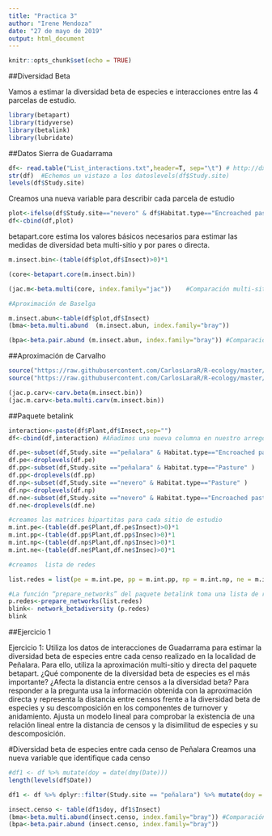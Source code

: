 ```yaml
---
title: "Practica 3"
author: "Irene Mendoza"
date: "27 de mayo de 2019"
output: html_document
---
```


```r
knitr::opts_chunk$set(echo = TRUE)
```

##Diversidad Beta 

Vamos a estimar la diversidad beta de especies e interacciones entre las 4 parcelas de estudio. 

```r
library(betapart) 
library(tidyverse)
library(betalink)
library(lubridate)

```

##Datos Sierra de Guadarrama

```r
df<- read.table("List_interactions.txt",header=T, sep="\t") # http://dx.doi.org/10.5061/dryad.p869n (Lara-Romero et al. 2016).
str(df)  #Echemos un vistazo a los datoslevels(df$Study.site)
levels(df$Study.site)
```


Creamos una nueva variable para describir cada parcela de estudio

```r
plot<-ifelse(df$Study.site=="nevero" & df$Habitat.type=="Encroached pasture","NE",ifelse(df$Study.site=="nevero" & df$Habitat.type=="Pasture","NP",ifelse(df$Study.site=="peñalara" & df$Habitat.type=="Encroached pasture","PE","PP") ))
df<-cbind(df,plot) 

```

betapart.core estima los valores básicos necesarios para estimar las medidas de diversidad beta multi-sitio y por pares o directa.
```r
m.insect.bin<-(table(df$plot,df$Insect)>0)*1

(core<-betapart.core(m.insect.bin))

(jac.m<-beta.multi(core, index.family="jac"))    #Comparación multi-sitio

#Aproximación de Baselga

m.insect.abun<-table(df$plot,df$Insect)
(bma<-beta.multi.abund  (m.insect.abun, index.family="bray")) 

(bpa<-beta.pair.abund (m.insect.abun, index.family="bray")) #Comparación directa
```
##Aproximación de Carvalho

```r

source("https://raw.githubusercontent.com/CarlosLaraR/R-ecology/master/Ecological_networks/Functions/Beta_diversity/beta.multi.carv")
source("https://raw.githubusercontent.com/CarlosLaraR/R-ecology/master/Ecological_networks/Functions/Beta_diversity/carv.beta")

(jac.p.carv<-carv.beta(m.insect.bin))
(jac.m.carv<-beta.multi.carv(m.insect.bin))

```
##Paquete betalink
```r

interaction<-paste(df$Plant,df$Insect,sep="")
df<-cbind(df,interaction) #Añadimos una nueva columna en nuestro arrego de datos que contiene la variable "interacción"

df.pe<-subset(df,Study.site =="peñalara" & Habitat.type=="Encroached pasture" )
df.pe<-droplevels(df.pe)
df.pp<-subset(df,Study.site =="peñalara" & Habitat.type=="Pasture" )
df.pp<-droplevels(df.pp)
df.np<-subset(df,Study.site =="nevero" & Habitat.type=="Pasture" )
df.np<-droplevels(df.np)
df.ne<-subset(df,Study.site =="nevero" & Habitat.type=="Encroached pasture" )
df.ne<-droplevels(df.ne)

#creamos las matrices bipartitas para cada sitio de estudio
m.int.pe<-(table(df.pe$Plant,df.pe$Insect)>0)*1
m.int.pp<-(table(df.pp$Plant,df.pp$Insec)>0)*1
m.int.np<-(table(df.np$Plant,df.np$Insec)>0)*1
m.int.ne<-(table(df.ne$Plant,df.ne$Insec)>0)*1

```
```r
#creamos  lista de redes

list.redes = list(pe = m.int.pe, pp = m.int.pp, np = m.int.np, ne = m.int.ne)

#La función “prepare_networks” del paquete betalink toma una lista de redes en forma de matriz y devuelve una lista de objetos igraph
p.redes<-prepare_networks(list.redes)
blink<- network_betadiversity (p.redes)
blink


```
##Ejercicio 1

Ejercicio 1: Utiliza los datos de interacciones de Guadarrama para estimar la diversidad beta de especies entre cada censo realizado en la localidad de Peñalara. Para ello, utiliza la aproximación multi-sitio y directa del paquete betapart. 
 ¿Qué componente de la diversidad beta de especies es el más importante?
¿Afecta la distancia entre censos a la diversidad beta? Para responder a la pregunta usa la información obtenida con la aproximación directa y representa la distancia entre censos frente a la diversidad beta de especies y su descomposición en los componentes de turnover y anidamiento. Ajusta un modelo lineal para comprobar la existencia de una relación lineal entre la distancia de censos y la disimilitud de especies y su descomposición.


#Diversidad beta de especies entre cada censo de Peñalara
Creamos una nueva variable que identifique cada censo

```r
#df1 <- df %>% mutate(doy = date(dmy(Date)))
length(levels(df$Date))

df1 <- df %>% dplyr::filter(Study.site == "peñalara") %>% mutate(doy = lubridate::yday(dmy(Date)))

insect.censo <- table(df1$doy, df1$Insect)
(bma<-beta.multi.abund(insect.censo, index.family="bray")) #Comparación multi-sitio
(bpa<-beta.pair.abund (insect.censo, index.family="bray")) 
```

